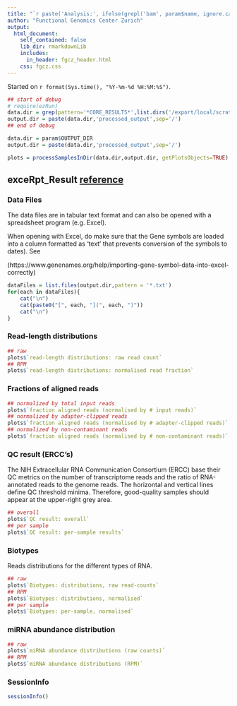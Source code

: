 ```yaml
---
title: "`r paste('Analysis:', ifelse(grepl('bam', param$name, ignore.case = TRUE), sub('$', '_exceRpt', param$name), param$name))`"
author: "Functional Genomics Center Zurich"
output: 
  html_document:
    self_contained: false
    lib_dir: rmarkdownLib
    includes:
      in_header: fgcz_header.html
    css: fgcz.css
---
```


Started on `r format(Sys.time(), "%Y-%m-%d %H:%M:%S")`.

```r
## start of debug
# require(ezRun)
data.dir = grep(pattern='*CORE_RESULTS*',list.dirs('/export/local/scratch/test_exceRpt/testData_human/', full.names = TRUE, recursive = FALSE),value = TRUE)
output.dir = paste(data.dir,'processed_output',sep='/')
## end of debug

data.dir = param$OUTPUT_DIR
output.dir = paste(data.dir,'processed_output',sep='/')

plots = processSamplesInDir(data.dir,output.dir, getPlotsObjects=TRUE)
```

## exceRpt_Result [reference](https://www.sciencedirect.com/science/article/pii/S2405471219300742) {.tabset}

### Data Files
The data files are in tabular text format and can also be opened with a spreadsheet program (e.g. Excel).

When opening with Excel, do make sure that the Gene symbols are loaded into a column formatted as 'text' that prevents
conversion of the symbols to dates). See

(https://www.genenames.org/help/importing-gene-symbol-data-into-excel-correctly)

```r
dataFiles = list.files(output.dir,pattern = '*.txt')
for(each in dataFiles){
    cat("\n")
    cat(paste0("[", each, "](", each, ")"))
    cat("\n")
}
```

### Read-length distributions
```r
## raw
plots$`read-length distributions: raw read count`
## RPM
plots$`read-length distributions: normalised read fraction`
```

### Fractions of aligned reads
```r
## normalized by total input reads
plots$`fraction aligned reads (normalised by # input reads)`
## normalized by adapter-clipped reads
plots$`fraction aligned reads (normalised by # adapter-clipped reads)`
## normalized by non-contaminant reads
plots$`fraction aligned reads (normalised by # non-contaminant reads)`
```

### QC result (ERCC's)
The NIH Extracellular RNA Communication Consortium (ERCC) base their QC metrics on the number of transcriptome reads and the ratio of RNA-annotated reads to the genome reads. The horizontal and vertical lines define QC threshold minima. Therefore, good-quality samples should appear at the upper-right grey area.

```r
## overall
plots$`QC result: overall`
## per sample
plots$`QC result: per-sample results`
```

### Biotypes
Reads distributions for the different types of RNA.
```r
## raw
plots$`Biotypes: distributions, raw read-counts`
## RPM
plots$`Biotypes: distributions, normalised`
## per sample
plots$`Biotypes: per-sample, normalised`
```

### miRNA abundance distribution
```r
## raw
plots$`miRNA abundance distributions (raw counts)`
## RPM
plots$`miRNA abundance distributions (RPM)`
```

### SessionInfo
```r
sessionInfo()
```



